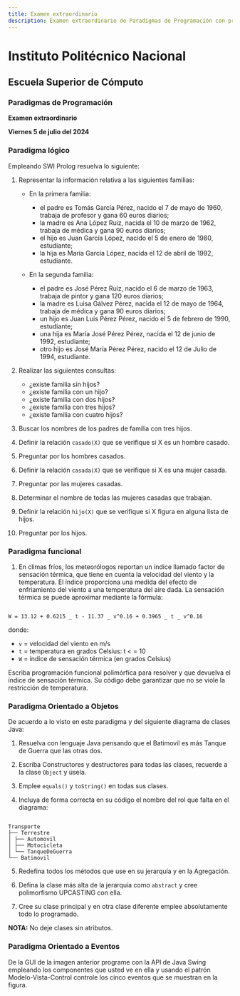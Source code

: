 ```yaml
---
title: Examen extraordinario
description: Examen extraordinario de Paradigmas de Programación con preguntas sobre paradigmas lógico, funcional, orientado a objetos y orientado a eventos.
---
```




<CourseLayout sections={sections}>

# Instituto Politécnico Nacional

## Escuela Superior de Cómputo

### Paradigmas de Programación

**Examen extraordinario**

**Viernes 5 de julio del 2024**

### Paradigma lógico

Empleando SWI Prolog resuelva lo siguiente:

1. Representar la información relativa a las siguientes familias:

   - En la primera familia:

     - el padre es Tomás García Pérez, nacido el 7 de mayo de 1960, trabaja de profesor y gana 60 euros diarios;
     - la madre es Ana López Ruiz, nacida el 10 de marzo de 1962, trabaja de médica y gana 90 euros diarios;
     - el hijo es Juan García López, nacido el 5 de enero de 1980, estudiante;
     - la hija es María García López, nacida el 12 de abril de 1992, estudiante.

   - En la segunda familia:
     - el padre es José Pérez Ruiz, nacido el 6 de marzo de 1963, trabaja de pintor y gana 120 euros diarios;
     - la madre es Luisa Gálvez Pérez, nacida el 12 de mayo de 1964, trabaja de médica y gana 90 euros diarios;
     - un hijo es Juan Luis Pérez Pérez, nacido el 5 de febrero de 1990, estudiante;
     - una hija es María José Pérez Pérez, nacida el 12 de junio de 1992, estudiante;
     - otro hijo es José María Pérez Pérez, nacido el 12 de Julio de 1994, estudiante.

2. Realizar las siguientes consultas:

   - ¿existe familia sin hijos?
   - ¿existe familia con un hijo?
   - ¿existe familia con dos hijos?
   - ¿existe familia con tres hijos?
   - ¿existe familia con cuatro hijos?

3. Buscar los nombres de los padres de familia con tres hijos.

4. Definir la relación `casado(X)` que se verifique si X es un hombre casado.

5. Preguntar por los hombres casados.

6. Definir la relación `casada(X)` que se verifique si X es una mujer casada.

7. Preguntar por las mujeres casadas.

8. Determinar el nombre de todas las mujeres casadas que trabajan.

9. Definir la relación `hijo(X)` que se verifique si X figura en alguna lista de hijos.

10. Preguntar por los hijos.

### Paradigma funcional

1. En climas fríos, los meteorólogos reportan un índice llamado factor de sensación térmica, que tiene en cuenta la velocidad del viento y la temperatura. El índice proporciona una medida del efecto de enfriamiento del viento a una temperatura del aire dada. La sensación térmica se puede aproximar mediante la fórmula:

```

W = 13.12 + 0.6215 _ t - 11.37 _ v^0.16 + 0.3965 _ t _ v^0.16

```

donde:

- `v` = velocidad del viento en m/s
- `t` = temperatura en grados Celsius: t < = 10
- `W` = índice de sensación térmica (en grados Celsius)

Escriba programación funcional polimórfica para resolver y que devuelva el índice de sensación térmica. Su código debe garantizar que no se viole la restricción de temperatura.

### Paradigma Orientado a Objetos

De acuerdo a lo visto en este paradigma y del siguiente diagrama de clases Java:

1. Resuelva con lenguaje Java pensando que el Batimovil es más Tanque de Guerra que las otras dos.

2. Escriba Constructores y destructores para todas las clases, recuerde a la clase `Object` y úsela.

3. Emplee `equals()` y `toString()` en todas sus clases.

4. Incluya de forma correcta en su código el nombre del rol que falta en el diagrama:

```

Transporte
├── Terrestre
│ ├── Automovil
│ ├── Motocicleta
│ └── TanqueDeGuerra
└── Batimovil

```

5. Redefina todos los métodos que use en su jerarquía y en la Agregación.

6. Defina la clase más alta de la jerarquía como `abstract` y cree polimorfismo UPCASTING con ella.

7. Cree su clase principal y en otra clase diferente emplee absolutamente todo lo programado.

**NOTA:** No deje clases sin atributos.

### Paradigma Orientado a Eventos

De la GUI de la imagen anterior programe con la API de Java Swing empleando los componentes que usted ve en ella y usando el patrón Modelo-Vista-Control controle los cinco eventos que se muestran en la figura.

</CourseLayout>
